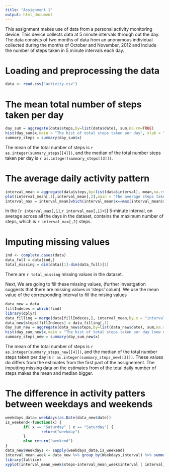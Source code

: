 ```yaml
---
title: "Assignment 1"
output: html_document
---
```


This assignment makes use of data from a personal activity monitoring device. 
This device collects data at 5 minute intervals through out the day. The data 
consists of two months of data from an anonymous individual collected during the
months of October and November, 2012 and include the number of steps taken in 5 
minute intervals each day.

# Loading and preprocessing the data

```r
data <- read.csv("activity.csv")
```

# The mean total number of steps taken per day

```r
day_sum = aggregate(data$steps,by=list(data$date), sum,na.rm=TRUE)
hist(day_sum$x,main = "The hist of total steps taken per day", xlab = "steps")
summary_steps = summary(day_sum$x)
```
The mean of the total number of steps is `r as.integer(summary_steps[[4]])`, and the median of the total number steps taken per day is `r as.integer(summary_steps[[3]])`.

# The average daily activity pattern

```r
interval_mean = aggregate(data$steps,by=list(data$interval), mean,na.rm=TRUE)
plot(interval_mean[,1],interval_mean[,2],main = "The average steps taken in each interval",xlab = "Interval",ylab = "Average steps across all days",type = "l")
interval_max = interval_mean[which(interval_mean$x==max(interval_mean$x)),]
```
In the [`r interval_max[,1]`,`r interval_max[,1]+5`] 5-minute interval, on average across all the days in the dataset, contains the maximum number of steps, which is `r interval_max[,2]` steps.

# Imputing missing values

```r
ind <- complete.cases(data)
data_full = data[ind,]
total_missing = dim(data)[1]-dim(data_full)[1]
```

There are `r total_missing` missing values in the dataset.

Next, We are going to fill these missing values, (further investgation suggests that there are missing values in 'steps' colum). We use the mean value of the corresponding interval to fill the mising values

```r
data_new = data
fillIndeces = which(!ind)
library(dplyr)
data_filling = merge(data[fillIndeces,], interval_mean,by.x = "interval", by.y = "Group.1")%>% select(x)
data_new$steps[fillIndeces] = data_filling[,1]
day_sum_new = aggregate(data_new$steps,by=list(data_new$date), sum,na.rm=TRUE)
hist(day_sum_new$x,main = "The hist of total steps taken per day (new data)", xlab = "steps")
summary_steps_new = summary(day_sum_new$x)
```

The mean of the total number of steps is `r as.integer(summary_steps_new[[4]])`, and the median of the total number steps taken per day is `r as.integer(summary_steps_new[[3]])`. These values do differs from the estimates from the first part of the assignement. The imputting missing data on the estimates from of the total daily number of steps makes the mean and median bigger.

# The difference in activity patters between weekdays and weekends

```r
weekdays_data= weekdays(as.Date(data_new$date))
is_weekend<-function(x) {
        if( x == "Saturday" | x == "Saturday") {
                return("weekday")
        }
        else return("weekend")
}
data_new$Weekdays <- sapply(weekdays_data,is_weekend)
interval_mean_week = data_new %>% group_by(Weekdays,interval) %>% summarise(steps=mean(steps))
library(lattice)
xyplot(interval_mean_week$steps~interval_mean_week$interval | interval_mean_week$Weekdays, type="l",layout=c(1,2), xlab = "Interval",ylab = "Number of steps")
```


